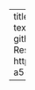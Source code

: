 ---
title: "Siddharth D"
image: profile.png
about:
  template: solana
  links:
    - icon: linkedin
      text: LinkedIn
      href: https://www.linkedin.com/in/siddharth-d-816074217/
    - icon: github
      text: Github
      href: https://github.com/Siddhu2502
    - icon: file-person
      text: Resume
      href: https://docs.google.com/document/d/1wv6QuhM0rrhDOqxL_CJ8CjlL03Ups1Y3rp29-a5-pMI/edit?usp=sharing

---